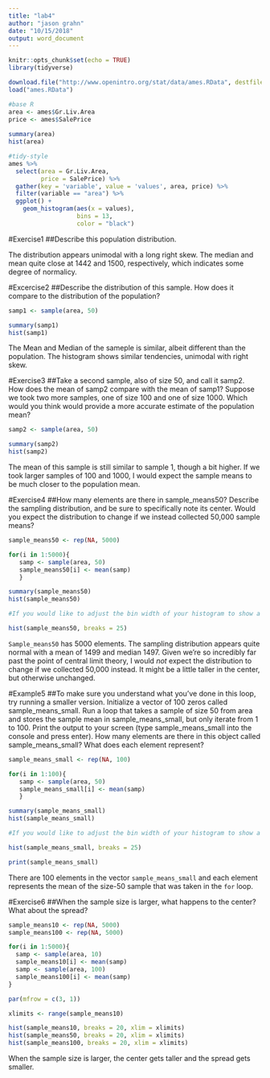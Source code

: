 ```yaml
---
title: "lab4"
author: "jason grahn"
date: "10/15/2018"
output: word_document
---
```


```r
knitr::opts_chunk$set(echo = TRUE)
library(tidyverse)
```

```r
download.file("http://www.openintro.org/stat/data/ames.RData", destfile = "ames.RData")
load("ames.RData")
```

```r
#base R
area <- ames$Gr.Liv.Area
price <- ames$SalePrice
  
summary(area)
hist(area)

#tidy-style
ames %>% 
  select(area = Gr.Liv.Area, 
         price = SalePrice) %>% 
  gather(key = 'variable', value = 'values', area, price) %>% 
  filter(variable == "area") %>% 
  ggplot() +
    geom_histogram(aes(x = values), 
                   bins = 13,
                   color = "black") 
```

#Exercise1
##Describe this population distribution.

The distribution appears unimodal with a long right skew. The median and mean quite close at 1442 and 1500, respectively, which indicates some degree of normalicy. 

#Excercise2
##Describe the distribution of this sample. How does it compare to the distribution of the population?

```r
samp1 <- sample(area, 50)

summary(samp1)
hist(samp1)
```

The Mean and Median of the sameple is similar, albeit different than the population. The histogram shows similar tendencies, unimodal with right skew.

#Exercise3
##Take a second sample, also of size 50, and call it samp2. How does the mean of samp2 compare with the mean of  samp1? Suppose we took two more samples, one of size 100 and one of size 1000. Which would you think would provide a more accurate estimate of the population mean?

```r
samp2 <- sample(area, 50)

summary(samp2)
hist(samp2)
```

The mean of this sample is still similar to sample 1, though a bit higher. If we took larger samples of 100 and 1000, I would expect the sample means to be much closer to the population mean.

#Exercise4
##How many elements are there in sample_means50? Describe the sampling distribution, and be sure to specifically note its center. Would you expect the distribution to change if we instead collected 50,000 sample means?

```r
sample_means50 <- rep(NA, 5000)

for(i in 1:5000){
   samp <- sample(area, 50)
   sample_means50[i] <- mean(samp)
   }

summary(sample_means50)
hist(sample_means50)

#If you would like to adjust the bin width of your histogram to show a little more detail, you can do so by changing the breaks argument.

hist(sample_means50, breaks = 25)
```

`Sample_means50` has 5000 elements. The sampling distribution appears quite normal with a mean of 1499 and median 1497. Given we're so incredibly far past the point of central limit theory, I would _not_ expect the distribution to change if we collected 50,000 instead. It might be a little taller in the center, but otherwise unchanged.

#Example5
##To make sure you understand what you’ve done in this loop, try running a smaller version. Initialize a vector of 100 zeros called sample_means_small. Run a loop that takes a sample of size 50 from area and stores the sample mean in sample_means_small, but only iterate from 1 to 100. Print the output to your screen (type  sample_means_small into the console and press enter). How many elements are there in this object called  sample_means_small? What does each element represent?

```r
sample_means_small <- rep(NA, 100)

for(i in 1:100){
   samp <- sample(area, 50)
   sample_means_small[i] <- mean(samp)
   }

summary(sample_means_small)
hist(sample_means_small)

#If you would like to adjust the bin width of your histogram to show a little more detail, you can do so by changing the breaks argument.

hist(sample_means_small, breaks = 25)
```

```r
print(sample_means_small)
```

There are 100 elements in the vector `sample_means_small` and each element represents the mean of the size-50 sample that was taken in the `for` loop.

#Exercise6
##When the sample size is larger, what happens to the center? What about the spread?

```r
sample_means10 <- rep(NA, 5000)
sample_means100 <- rep(NA, 5000)

for(i in 1:5000){
  samp <- sample(area, 10)
  sample_means10[i] <- mean(samp)
  samp <- sample(area, 100)
  sample_means100[i] <- mean(samp)
}

par(mfrow = c(3, 1))

xlimits <- range(sample_means10)

hist(sample_means10, breaks = 20, xlim = xlimits)
hist(sample_means50, breaks = 20, xlim = xlimits)
hist(sample_means100, breaks = 20, xlim = xlimits)
```

When the sample size is larger, the center gets taller and the spread gets smaller.